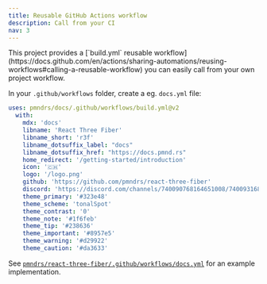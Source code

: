 ```yaml
---
title: Reusable GitHub Actions workflow
description: Call from your CI
nav: 3
---
```


<Intro>
  This project provides a [`build.yml` reusable workflow](https://docs.github.com/en/actions/sharing-automations/reusing-workflows#calling-a-reusable-workflow) you can easily call from your own project workflow.
</Intro>

In your `.github/workflows` folder, create a eg. `docs.yml` file:

```yml
uses: pmndrs/docs/.github/workflows/build.yml@v2
  with:
    mdx: 'docs'
    libname: 'React Three Fiber'
    libname_short: 'r3f'
    libname_dotsuffix_label: "docs"
    libname_dotsuffix_href: "https://docs.pmnd.rs"
    home_redirect: '/getting-started/introduction'
    icon: '🇨🇭'
    logo: '/logo.png'
    github: 'https://github.com/pmndrs/react-three-fiber'
    discord: 'https://discord.com/channels/740090768164651008/740093168770613279'
    theme_primary: '#323e48'
    theme_scheme: 'tonalSpot'
    theme_contrast: '0'
    theme_note: '#1f6feb'
    theme_tip: '#238636'
    theme_important: '#8957e5'
    theme_warning: '#d29922'
    theme_caution: '#da3633'
```

See [`pmndrs/react-three-fiber/.github/workflows/docs.yml`](https://github.com/pmndrs/react-three-fiber/blob/master/.github/workflows/docs.yml) for an example implementation.
